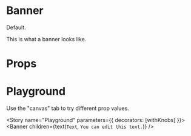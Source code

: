 
<Meta title="Jupiter|Banner" component={Banner} />

# Banner

Default.

<Preview>
  <Story name="Default">
    <Banner>This is what a banner looks like.</Banner>
  </Story>
</Preview>

# Props

<Props of={Banner} />

# Playground

Use the "canvas" tab to try different prop values.

<Story name="Playground" parameters={{ decorators: [withKnobs] }}>
  <Banner
    children={text(`Text`, `You can edit this text.`)}
  />
</Story>

